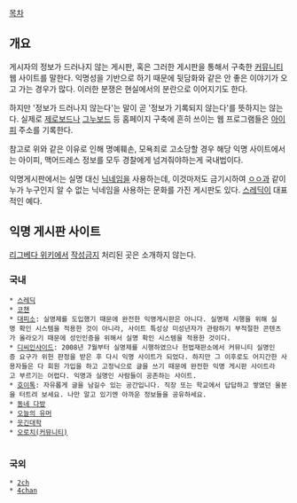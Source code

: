 [[목차]]
== 개요 ==
게시자의 정보가 드러나지 않는 게시판, 혹은 그러한 게시판을 통해서 구축한 [[커뮤니티]] 웹 사이트를 말한다. 익명성을 기반으로 하기 때문에 뒷담화와 같은 안 좋은 이야기가 오고 가는 경우가 많다. 이러한 분쟁은 현실에서의 분란으로 이어지기도 한다.

하지만 '정보가 드러나지 않는다'는 말이 곧 '정보가 기록되지 않는다'를 뜻하지는 않는다. 실제로 [[제로보드]]나 [[그누보드]] 등 홈페이지 구축에 흔히 쓰이는 웹 프로그램들은 [[아이피]] 주소를 기록한다.

참고로 위와 같은 이유로 인해 명예훼손, 모욕죄로 고소당할 경우 해당 익명 사이트에서는 아이피, 맥어드레스 정보를 모두 경찰에게 넘겨줘야하는게 국내법이다.

익명게시판에서는 실명 대신 [[닉네임]]을 사용하는데, 이것마저도 금기시하여 [[ㅇㅇ]]과 같이 누가 누구인지 알 수 없는 닉네임을 사용하는 문화를 가진 게시판도 있다. [[스레딕]]이 대표적인 예다.

== 익명 게시판 사이트 ==
[[리그베다 위키]]에서 [[작성금지]] 처리된 곳은 소개하지 않는다.

=== 국내 ===
 * [[스레딕]]
 * [[코챈]]
 * [[대피소]]: 실명제를 도입했기 때문에 완전한 익명게시판은 아니다. 실명제 시행을 위해 실명 확인 시스템을 적용한 것이 아니라, 사이트 특성상 미성년자가 관람하기 부적절한 콘텐츠가 올라오기 때문에 성인인증을 위해서 실명 확인 시스템을 적용한 것이다.
 * [[디씨인사이드]]: 2008년 7월부터 실명제를 시행하였으나 헌법재판소에서 커뮤니티 실명인증 요구가 위헌 판정을 받은 후 다시 익명 사이트가 되었다. 하지만 그 이후로도 어지간한 사용자들은 다 회원 가입을 하고 고정닉으로 글을 쓰기 때문에 완전한 익명 게시판 사이트라고 부르기는 어렵다. 익명과 실명인 사람들이 공존하는 사이트.
 * [[호이톡]]: 자유롭게 글을 남길수 있는 공간입니다. 직장 또는 학교에서 답답하고 쌓였던 울분을 터트려 보세요. 나만 알고 있기엔 아까운 정보들을 공유하세요.
 * [[동네 다방]]
 * [[오늘의 유머]]
 * [[웃긴대학]]
 * [[오로치(커뮤니티)]]
  
=== 국외 ===
 * [[2ch]]
 * [[4chan]]
